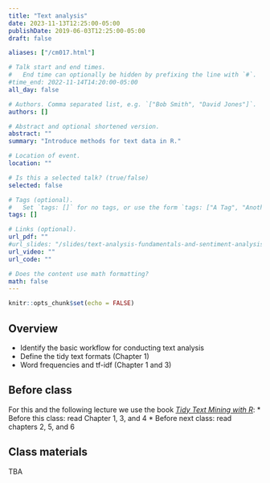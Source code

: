 ```yaml
---
title: "Text analysis"
date: 2023-11-13T12:25:00-05:00
publishDate: 2019-06-03T12:25:00-05:00
draft: false

aliases: ["/cm017.html"]

# Talk start and end times.
#   End time can optionally be hidden by prefixing the line with `#`.
#time_end: 2022-11-14T14:20:00-05:00
all_day: false

# Authors. Comma separated list, e.g. `["Bob Smith", "David Jones"]`.
authors: []

# Abstract and optional shortened version.
abstract: ""
summary: "Introduce methods for text data in R."

# Location of event.
location: ""

# Is this a selected talk? (true/false)
selected: false

# Tags (optional).
#   Set `tags: []` for no tags, or use the form `tags: ["A Tag", "Another Tag"]` for one or more tags.
tags: []

# Links (optional).
url_pdf: ""
#url_slides: "/slides/text-analysis-fundamentals-and-sentiment-analysis/"
url_video: ""
url_code: ""

# Does the content use math formatting?
math: false
---
```


```r
knitr::opts_chunk$set(echo = FALSE)
```

## Overview

* Identify the basic workflow for conducting text analysis
* Define the tidy text formats (Chapter 1)
* Word frequencies and tf-idf (Chapter 1 and 3)

<!-- 
* Demonstrate how to conduct sentiment analysis using twitter
* Explain how to generate and interpret a wordcloud -->


## Before class

For this and the following lecture we use the book [*Tidy Text Mining with R*](http://tidytextmining.com/):
* Before this class: read Chapter 1, 3, and 4
* Before next class: read chapters 2, 5, and 6


## Class materials

TBA

<!--
* Run the code below in your console to download today’s in-class materials: `usethis::use_course("css-materials/text-analysis-fundamentals")`

* [Text analysis: basic workflow](/notes/text-analysis-workflow/)
* [Practicing `tidytext` with song titles](/notes/song-titles-exercise/)
* [Practicing sentiment analysis with Harry Potter](/notes/harry-potter-exercise/)
* Trump twitter account: https://twitter.com/realdonaldtrump
* [Practicing tidytext with Hamilton](/notes/hamilton/)

## Additional resources

* The three case studies included in the book "Text Mining with R" (see assigned readings) provide in-depth examples on how to preform text analysis from A-Z. I recommend Chapter 9  [Case study: analyzing usenet text](https://www.tidytextmining.com/usenet.html)
* For an excellent theoretical explanation of these topics see [Speech and Language Processing](https://web.stanford.edu/~jurafsky/slp3/) by Daniel Jurafsky & James H. Martin, especially Chapter 2, 3, and 4

-->